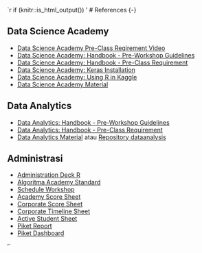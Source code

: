 `r if (knitr::is_html_output()) '
# References {-}

## Data Science Academy {-}

- [Data Science Academy Pre-Class Reqirement Video](https://drive.google.com/drive/folders/1yykDYLjDbBhWDsSiSjrCAMmKtVQAv2Pf?usp=sharing)
- [Data Science Academy: Handbook - Pre-Workshop Guidelines](https://drive.google.com/file/d/1QCmDcY8--hdrt6jY4qv5GUoYindZ7qRr/view?usp=sharing)
- [Data Science Academy: Handbook - Pre-Class Requirement](https://drive.google.com/file/d/1oCnB2s3mOf5RSpb-dSbfS1_2oH3TCI9C/view?usp=sharing)
- [Data Science Academy: Keras Installation](https://drive.google.com/file/d/1HwDup9evsp2O98rJAYCGs7jkULiIQZvX/view?usp=sharing)
- [Data Science Academy: Using R in Kaggle](https://drive.google.com/file/d/1dltdbva5BJe0pYbBeQhtXw_a3v3FzY_k/view?usp=sharing)
- [Data Science Academy Material](https://drive.google.com/drive/folders/1I1h0p4BkvkUYV8mtDU7bgswE_awOIxWY?usp=sharing)

## Data Analytics {-}

- [Data Analytics: Handbook - Pre-Workshop Guidelines](https://drive.google.com/file/d/1afBcb0hb9iUwt8baedPn33mYxbN4qGl9/view?usp=sharing)
- [Data Analytics: Handbook - Pre-Class Requirement](https://drive.google.com/file/d/1j1SPrSEC4735CzDVmg6bvNRcYI9rVNVJ/view?usp=sharing)
- [Data Analytics Material](https://gitlab.com/algoritma.py/dataanalysis) atau [Repository dataanalysis](https://github.com/onlyphantom/dataanalysis)

## Administrasi {-}

- [Administration Deck R](https://docs.google.com/presentation/d/1vHranz1_PvzWDKSaokax-ALu-lBVY2w8sjTQWuDpLTI/edit?usp=sharing)
- [Algoritma Academy Standard](https://docs.google.com/spreadsheets/d/11kEOish9MTkUCSeu-D4wyqRjE-WabqfUZa4wGaRc94A/edit#gid=2140367865)
- [Schedule Workshop](https://docs.google.com/spreadsheets/d/1APwoLJ4lGGNnYhOfQ9AVF14f-aSmNDmAeA0PtMYwMIc/edit?usp=sharing)
- [Academy Score Sheet](https://docs.google.com/spreadsheets/d/1cGJ0pn9k9gKCBnceWVwaL9D7BBDMNjLh8uPYlaBlJi8/edit?usp=sharing)
- [Corporate Score Sheet](https://docs.google.com/spreadsheets/d/1c5i6MOqSa-YuBTsr5cwv5KGzen5w9kp-wcIvS6wXaYY/edit?usp=sharing)
- [Corporate Timeline Sheet](https://docs.google.com/spreadsheets/d/1gEFq7Fgsy28aGfalQ1gcHPc7Cghe0FO-w4QjSrzuaiQ/edit?usp=sharing)
- [Active Student Sheet](https://docs.google.com/spreadsheets/d/12FB9410fhRhZp9jl5qLe7x-LGw0QTSfLujA-dE867JE/edit?usp=sharing)
- [Piket Report](https://docs.google.com/spreadsheets/d/1OMT9kAU_ceoku4M44VZWqiA1al9tKpJzpN6rfY5hLzY/edit?usp=sharing)
- [Piket Dashboard](https://algodash.shinyapps.io/Piket_Dashboard/)

'`

[^1]: [How to Ask Question to Mentor](https://drive.google.com/file/d/1gWSTNF3wXK5Lbfssb-eT_A3gbnLvY_ez/view?usp=sharing)